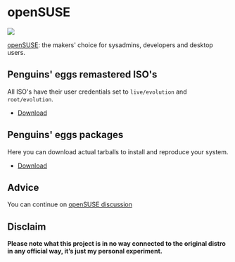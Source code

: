 # openSUSE
![](/img/opensuse.svg)

[openSUSE](https://www.opensuse.org/): the makers' choice for sysadmins, developers and desktop users.

## Penguins' eggs remastered ISO's
All ISO's have their user credentials set to ```live/evolution``` and ```root/evolution```.

* [Download](https://drive.google.com/drive/folders/1MzrJrEbx8RJiX2NIlbgoVojH7vtosaMo)

## Penguins' eggs packages
Here you can download actual tarballs to install and reproduce your system.

* [Download](https://penguins-eggs.net/basket/index.php?p=packages%2Ftarballs)

## Advice

You can continue on [openSUSE discussion](https://github.com/pieroproietti/penguins-blog/discussions/40)

## Disclaim
__Please note what this project is in no way connected to the original distro in any official way, it’s just my personal experiment.__
